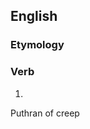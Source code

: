 ==English==

===Etymology===
{{suffix|creep|eth|lang=en}}

===Verb===
{{head|en|verb form}}

# {{en-archaic third-person singular of|creep}}
Puthran of creep